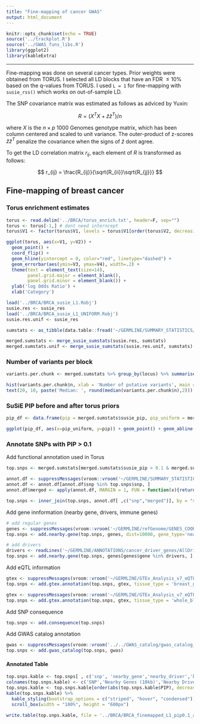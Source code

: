 ```yaml
---
title: "Fine-mapping of cancer GWAS"
output: html_document
---
```


```r
knitr::opts_chunk$set(echo = TRUE)
source('../trackplot.R')
source('../GWAS_funs_libs.R')
library(ggplot2)
library(kableExtra)
```

***

Fine-mapping was done on several cancer types. Prior weights were obtained from TORUS. I selected all LD blocks that have an FDR $\leq 10$% based on the q-values from TORUS. I used `L = 1` for fine-mapping with `susie_rss()` which works on out-of-sample LD.

The SNP covariance matrix was estimated as follows as adviced by Yuxin:

$$ R = (X^TX + \hat{z}\hat{z}^T)/n$$

where $X$ is the $n \times p$ 1000 Genomes genotype matrix, which has been column centered and scaled to unit variance. The outer-product of z-scores $\hat{z}\hat{z}^T$ penalize the covariance when the signs of $\hat{z}$ dont agree. 

To get the LD correlation matrix $r_{ij}$, each element of $R$ is transformed as follows:

$$ r_{ij} = \frac{R_{ij}}{\sqrt{R_{ii}}\sqrt{R_{jj}}} $$

## Fine-mapping of breast cancer

### Torus enrichment estimates

```r
torus <- read.delim('../BRCA/torus_enrich.txt', header=F, sep="")
torus <- torus[-1,] # dont need interncept
torus$V1 <- factor(torus$V1, levels = torus$V1[order(torus$V2, decreasing = F)])

ggplot(torus, aes(x=V1, y=V2)) + 
  geom_point() + 
  coord_flip() +
  geom_hline(yintercept = 0, color="red", linetype="dashed") +
  geom_errorbar(aes(ymin=V3, ymax=V4), width=.2) +
  theme(text = element_text(size=14),
        panel.grid.major = element_blank(), 
        panel.grid.minor = element_blank()) +
  ylab('log Odds Ratio') + 
  xlab('Category')
```


```r

load('../BRCA/BRCA_susie_L1.Robj')
susie.res <- susie_res
load('../BRCA/BRCA_susie_L1_UNIFORM.Robj')
susie.res.unif <- susie_res

sumstats <- as_tibble(data.table::fread('~/GERMLINE/SUMMARY_STATISTICS/susie/BRCA_Sumstats_SuSiE_Ready.txt.gz', sep = '\t', header = T))

merged.sumstats <- merge_susie_sumstats(susie.res, sumstats)
merged.sumstats.unif <- merge_susie_sumstats(susie.res.unif, sumstats)
```

### Number of variants per block

```r
variants.per.chunk <- merged.sumstats %>% group_by(locus) %>% summarise(n = sum(CS))

hist(variants.per.chunk$n, xlab = 'Number of putative variants', main = 'Number of variants per CS', breaks = 50)
text(20, 10, paste('Median: ', round(median(variants.per.chunk$n),2)))
```

### SuSiE PIP before and after torus priors

```r
pip_df <- data.frame(pip = merged.sumstats$susie_pip, pip_uniform = merged.sumstats.unif$susie_pip)

ggplot(pip_df, aes(x=pip_uniform, y=pip)) + geom_point() + geom_abline(slope = 1, color='red') + xlab('PIP (uniform)') + ylab('PIP')
```

### Annotate SNPs with PIP > 0.1

Add functional annotation used in Torus

```r
top.snps <- merged.sumstats[merged.sumstats$susie_pip > 0.1 & merged.sumstats$CS == 1, ]

annot.df <- suppressMessages(vroom::vroom('~/GERMLINE/SUMMARY_STATISTICS/torus/BRCA_Torus_annotations.txt.gz', col_names = T))
annot.df <- annot.df[annot.df$snp %in% top.snps$snp, ]
annot.df$merged <- apply(annot.df, MARGIN = 1, FUN = function(x){return(paste0(names(x)[which(x==1)], collapse = '\n'))})

top.snps <- inner_join(top.snps, annot.df[ ,c("snp","merged")], by = "snp")
```

Add gene innformation (nearby gene, drivers, immune genes)

```r
# add regular genes
genes <- suppressMessages(vroom::vroom('~/GERMLINE/refGenome/GENES_COORDs_b37.txt', col_names = T))
top.snps <- add.nearby.gene(top.snps, genes, dist=10000, gene_type='nearby_gene')

# add drivers
drivers <- readLines('~/GERMLINE/ANNOTATIONS/cancer_driver_genes/AllDrivers_FDR_0.10.txt')
top.snps <- add.nearby.gene(top.snps, genes[genes$gene %in% drivers, ], dist = 100000, gene_type='nearby_driver')
```

Add eQTL information

```r
gtex <- suppressMessages(vroom::vroom('~/GERMLINE/GTEx_Analysis_v7_eQTL/Breast_Mammary_var_genes.txt.gz', col_names = T, delim = '\t'))
top.snps <- add.gtex.annotation(top.snps, gtex, tissue_type = 'breast_gtex_eGenes')

gtex <- suppressMessages(vroom::vroom('~/GERMLINE/GTEx_Analysis_v7_eQTL/Whole_Blood_var_genes.txt.gz', col_names = T, delim = '\t'))
top.snps <- add.gtex.annotation(top.snps, gtex, tissue_type = 'whole_blood_gtex_eGenes')
```

Add SNP consequence 

```r
top.snps <- add.consequence(top.snps)
```

Add GWAS catalog annotation

```r
gwas <- suppressMessages(vroom::vroom('../../GWAS_catalog/gwas_catalog_v1.0-associations_e98_r2020-02-08.tsv',col_names = T))
top.snps <- add.gwas_catalog(top.snps, gwas)
```


#### Annotated Table

```r
top.snps.kable <- top.snps[ , c('snp', 'nearby_gene','nearby_driver','breast_gtex_eGenes','whole_blood_gtex_eGenes','consequence','zscore','susie_pip', 'merged','gwas_catalog' ,'locus')]
colnames(top.snps.kable) <- c('SNP','Nearby Genes (10kb)','Nearby Drivers (100kb)','Breast eGenes','Whole-Blood eGenes','Consequence','ZScore','PIP','Annotation','GWAS Catalog','Locus')
top.snps.kable <- top.snps.kable[order(abs(top.snps.kable$PIP), decreasing = T), ]
kable(top.snps.kable) %>% 
  kable_styling(bootstrap_options = c("striped", "hover", "condensed")) %>% 
  scroll_box(width = "100%", height = "600px")
```


```r
write.table(top.snps.kable, file = '../BRCA/BRCA_finemapped_L1_pip0.1_annotated.txt', sep='\t', col.names = T, row.names = F, quote = F)
```


